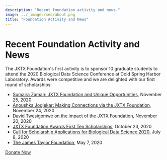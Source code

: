 ```yaml
---
description: "Recent foundation activity and news."
image: ../_images/seo/about.png
title: "Foundation Activity and News"
---
```


# Recent Foundation Activity and News

The JXTX Foundation's first activity is to sponsor 10 graduate students to attend the 2020 Biological Data Science Conference at Cold Spring Harbor Laboratory. Awards were competitive and we are delighted with our first round of scholarships:

- [Sumaira Zaman: JXTX Foundation and Unique Opportunities][1], November 25, 2020
- [Anoushka Joglekar: Making Connections via the JXTX Foundation][2], November 24, 2020
- [David Twesigomwe on the impact of the JXTX Foundation][3], November 20, 2020
- [JXTX Foundation Awards First Ten Scholarships][4], October 23, 2020
- [Call for Scholarship Applications for Biological Data Science 2020][5], July 8, 2020
- [The James Taylor Foundation][6], May 7, 2020

[Donate Now][7]

[1]: /news/2020-11-jxtx-zaman/
[2]: /news/2020-11-jxtx-joglekar/
[3]: /news/2020-11-jxtx-twesigomwe/
[4]: /news/2020-10-jxtx-awardees/
[5]: /news/2020-07-bds-scholarships/
[6]: /news/2020-05-jtech/
[7]: https://give.communityfunded.com/o/eberly/i/eberly-college-of-science/s/jtech#CommunityI39hubL9i
